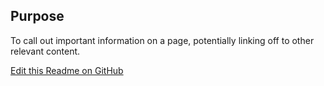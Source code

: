 ## Purpose

To call out important information on a page, potentially linking off to other relevant content.

[Edit this Readme on GitHub](https://github.com/wellcomecollection/wellcomecollection.org/edit/main/common/views/components/InfoBlock/README.mdx)